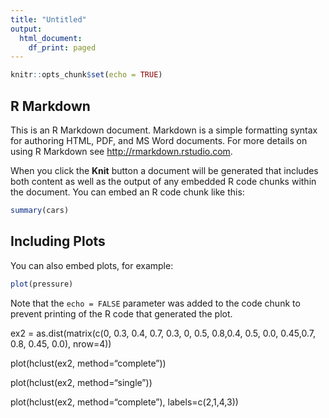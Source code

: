 ```yaml
---
title: "Untitled"
output:
  html_document:
    df_print: paged
---
```


```r
knitr::opts_chunk$set(echo = TRUE)
```

## R Markdown

This is an R Markdown document. Markdown is a simple formatting syntax for authoring HTML, PDF, and MS Word documents. For more details on using R Markdown see <http://rmarkdown.rstudio.com>.

When you click the **Knit** button a document will be generated that includes both content as well as the output of any embedded R code chunks within the document. You can embed an R code chunk like this:

```r
summary(cars)
```

## Including Plots

You can also embed plots, for example:

```r
plot(pressure)
```

Note that the `echo = FALSE` parameter was added to the code chunk to prevent printing of the R code that generated the plot.


ex2 = as.dist(matrix(c(0, 0.3, 0.4, 0.7, 0.3, 0, 0.5, 0.8,0.4, 0.5, 0.0, 0.45,0.7, 0.8, 0.45, 0.0), nrow=4))

plot(hclust(ex2, method="complete"))

plot(hclust(ex2, method="single"))

plot(hclust(ex2, method="complete"), labels=c(2,1,4,3))

